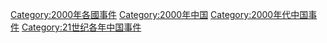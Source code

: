 [[Category:2000年各國事件|Category:2000年各國事件]]
[[Category:2000年中国|Category:2000年中国]]
[[Category:2000年代中国事件|Category:2000年代中国事件]]
[[Category:21世纪各年中国事件|Category:21世纪各年中国事件]]